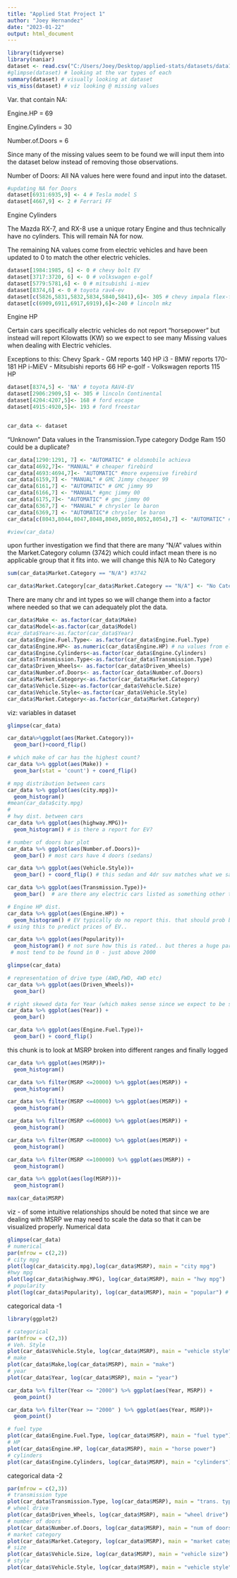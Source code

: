 ```yaml
---
title: "Applied Stat Project 1"
author: "Joey Hernandez"
date: "2023-01-22"
output: html_document
---
```



```r
library(tidyverse)
library(naniar)
dataset <- read.csv("C:/Users/Joey/Desktop/applied-stats/datasets/data1.csv")
#glimpse(dataset) # looking at the var types of each
summary(dataset) # visually looking at dataset
vis_miss(dataset) # viz looking @ missing values

```
Var. that contain NA:

Engine.HP = 69

Engine.Cylinders = 30

Number.of.Doors = 6 

Since many of the missing values seem to be found we will input them into the dataset below instead of removing those observations.

Number of Doors: All NA values here were found and input into the dataset.
```r
#updating NA for Doors
dataset[6931:6935,9] <- 4 # Tesla model S
dataset[4667,9] <- 2 # Ferrari FF 

```


Engine Cylinders

The Mazda RX-7, and RX-8 use a unique rotary Engine and thus technically have no cylinders. This will remain NA for now. 

The remaining NA values come from electric vehicles and have been updated to 0 to match the other electric vehicles.
```r
dataset[1984:1985, 6] <- 0 # chevy bolt EV
dataset[3717:3720, 6] <- 0 # volkswagen e-golf
dataset[5779:5781,6] <- 0 # mitsubishi i-miev
dataset[8374,6] <- 0 # toyota rav4-ev
dataset[c(5826,5831,5832,5834,5840,5841),6]<- 305 # chevy impala flex-fuel
dataset[c(6909,6911,6917,6919),6]<-240 # lincoln mkz

```

Engine HP

Certain cars specifically electric vehicles do not report "horsepower" but instead will report Kilowatts (KW)
so we expect to see many Missing values when dealing with Electric vehicles. 

Exceptions to this:
Chevy Spark - GM reports 140 HP
i3 - BMW reports 170-181 HP
i-MiEV - Mitsubishi reports 66 HP
e-golf - Volkswagen reports 115 HP


```r
dataset[8374,5] <- 'NA' # toyota RAV4-EV
dataset[2906:2909,5] <- 305 # lincoln Continental
dataset[4204:4207,5]<- 168 # ford escape
dataset[4915:4920,5]<- 193 # ford freestar


car_data <- dataset

```


"Unknown" Data values in the Transmission.Type category
Dodge Ram 150 could be a duplicate? 

```r
car_data[1290:1291, 7] <- "AUTOMATIC" # oldsmobile achieva
car_data[4692,7]<- "MANUAL" # cheaper firebird
car_data[4693:4694,7]<- "AUTOMATIC" #more expensive firebird
car_data[6159,7] <- "MANUAL" # GMC Jimmy cheaper 99
car_data[6161,7] <- "AUTOMATIC" # GMC jimmy 99
car_data[6166,7] <- "MANUAL" #gmc jimmy 00
car_data[6175,7]<- "AUTOMATIC" # gmc jimmy 00
car_data[6367,7] <- "MANUAL" # chrysler le baron 
car_data[6369,7] <- "AUTOMATIC"# chrysler le baron 
car_data[c(8043,8044,8047,8048,8049,8050,8052,8054),7] <- "AUTOMATIC" # dodge ram 150

#view(car_data)

```

upon further investigation we find that there are many "N/A" values within the 
Market.Category column (3742) which could infact mean there is no applicable group that it fits into. we
will change this N/A to No Category
```r

sum(car_data$Market.Category == "N/A") #3742

car_data$Market.Category[car_data$Market.Category == "N/A"] <- "No Category"

```


There are many chr and int types so we will change them into a factor where needed so that we can adequately plot the data.
```r
car_data$Make <- as.factor(car_data$Make)
car_data$Model<-as.factor(car_data$Model)
#car_data$Year<-as.factor(car_data$Year)
car_data$Engine.Fuel.Type<- as.factor(car_data$Engine.Fuel.Type)
car_data$Engine.HP<- as.numeric(car_data$Engine.HP) # na values from elec. vehic. 
car_data$Engine.Cylinders<-as.factor(car_data$Engine.Cylinders)
car_data$Transmission.Type<-as.factor(car_data$Transmission.Type)
car_data$Driven_Wheels<- as.factor(car_data$Driven_Wheels)
car_data$Number.of.Doors<- as.factor(car_data$Number.of.Doors)
car_data$Market.Category<-as.factor(car_data$Market.Category)
car_data$Vehicle.Size<-as.factor(car_data$Vehicle.Size)
car_data$Vehicle.Style<-as.factor(car_data$Vehicle.Style)
car_data$Market.Category<-as.factor(car_data$Market.Category)
```
viz: variables in dataset
```r
glimpse(car_data)

car_data%>%ggplot(aes(Market.Category))+
  geom_bar()+coord_flip()

# which make of car has the highest count? 
car_data %>% ggplot(aes(Make)) + 
  geom_bar(stat = 'count') + coord_flip()

# mpg distribution between cars
car_data %>% ggplot(aes(city.mpg))+
  geom_histogram()
#mean(car_data$city.mpg)
#
# hwy dist. between cars
car_data %>% ggplot(aes(highway.MPG))+
  geom_histogram() # is there a report for EV? 

# number of doors bar plot
car_data %>% ggplot(aes(Number.of.Doors))+
  geom_bar() # most cars have 4 doors (sedans)

car_data %>% ggplot(aes(Vehicle.Style))+
  geom_bar() + coord_flip() # this sedan and 4dr suv matches what we saw earlier. 

car_data %>% ggplot(aes(Transmission.Type))+
  geom_bar()  # are there any electric cars listed as something other than direct_drive? 

# Engine HP dist. 
car_data %>% ggplot(aes(Engine.HP)) +
  geom_histogram() # EV typically do no report this. that should prob be considered if we are 
# using this to predict prices of EV..

car_data %>% ggplot(aes(Popularity))+
  geom_histogram() # not sure how this is rated.. but theres a huge part missing 
 # most tend to be found in 0 - just above 2000

glimpse(car_data)

# representation of drive type (AWD,FWD, 4WD etc)
car_data %>% ggplot(aes(Driven_Wheels))+
  geom_bar()

# right skewed data for Year (which makes sense since we expect to be selling "newer" vehicles)
car_data %>% ggplot(aes(Year)) +
  geom_bar()

car_data %>% ggplot(aes(Engine.Fuel.Type))+
  geom_bar() + coord_flip()

```

this chunk is to look at MSRP broken into different ranges and finally logged
```r
car_data %>% ggplot(aes(MSRP))+
  geom_histogram()

car_data %>% filter(MSRP <=20000) %>% ggplot(aes(MSRP)) +
  geom_histogram()

car_data %>% filter(MSRP <=40000) %>% ggplot(aes(MSRP)) +
  geom_histogram()

car_data %>% filter(MSRP <=60000) %>% ggplot(aes(MSRP)) +
  geom_histogram()

car_data %>% filter(MSRP <=80000) %>% ggplot(aes(MSRP)) +
  geom_histogram()

car_data %>% filter(MSRP <=100000) %>% ggplot(aes(MSRP)) +
  geom_histogram()

car_data %>% ggplot(aes(log(MSRP)))+
  geom_histogram()

max(car_data$MSRP)
```


viz - of some intuitive relationships
should be noted that since we are dealing with MSRP we may need to scale the data so that it can be visualized properly.
Numerical data
```r
glimpse(car_data)
# numerical 
par(mfrow = c(2,2))
# city mpg
plot(log(car_data$city.mpg),log(car_data$MSRP), main = "city mpg")
#hwy mpg
plot(log(car_data$highway.MPG), log(car_data$MSRP), main = "hwy mpg")
# popularity
plot(log(car_data$Popularity), log(car_data$MSRP), main = "popular") # this looks irrelevant ?

```

categorical data -1 
```r
library(ggplot2)

# categorical 
par(mfrow = c(2,3))
# Veh. Style
plot(car_data$Vehicle.Style, log(car_data$MSRP), main = "vehicle style")
# make
plot(car_data$Make,log(car_data$MSRP), main = "make")
# year 
plot(car_data$Year, log(car_data$MSRP), main = "year")

car_data %>% filter(Year <= "2000") %>% ggplot(aes(Year, MSRP)) +
  geom_point()

car_data %>% filter(Year >= "2000" ) %>% ggplot(aes(Year, MSRP))+
  geom_point()

# fuel type
plot(car_data$Engine.Fuel.Type, log(car_data$MSRP), main = "fuel type")
# HP 
plot(car_data$Engine.HP, log(car_data$MSRP), main = "horse power")
# cylinders
plot(car_data$Engine.Cylinders, log(car_data$MSRP), main = "cylinders")
```

categorical data -2
```r
par(mfrow = c(2,3))
# transmission type
plot(car_data$Transmission.Type, log(car_data$MSRP), main = "trans. type")
# wheel drive
plot(car_data$Driven_Wheels, log(car_data$MSRP), main = "wheel drive")
# number of doors
plot(car_data$Number.of.Doors, log(car_data$MSRP), main = "num of doors")
# market category
plot(car_data$Market.Category, log(car_data$MSRP), main = "market category")  #there is big chunk of missing values this may be unreliable
# size
plot(car_data$Vehicle.Size, log(car_data$MSRP), main = "vehicle size")
# style
plot(car_data$Vehicle.Style, log(car_data$MSRP), main = "vehicle style")

```


